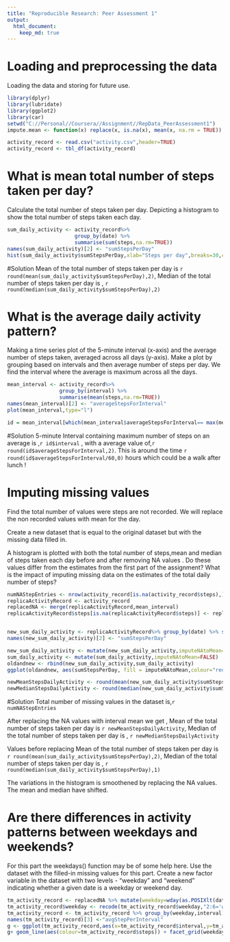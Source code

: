 ```yaml
---
title: "Reproducible Research: Peer Assessment 1"
output: 
  html_document:
    keep_md: true
---
```



# Loading and preprocessing the data
Loading the data and storing for future use.

```r
library(dplyr)
library(lubridate)
library(ggplot2)
library(car)
setwd("C://Personal//Coursera//Assignment//RepData_PeerAssessment1")
impute.mean <- function(x) replace(x, is.na(x), mean(x, na.rm = TRUE))

```
```r
activity_record <- read.csv("activity.csv",header=TRUE)
activity_record <- tbl_df(activity_record) 
```

# What is mean total number of steps taken per day?

Calculate the total number of steps taken per day. Depicting a histogram to show the total number of steps taken each day. 

```r
sum_daily_activity <- activity_record%>%
                      group_by(date) %>%
                      summarise(sum(steps,na.rm=TRUE))
names(sum_daily_activity)[2] <- "sumStepsPerDay"
hist(sum_daily_activity$sumStepsPerDay,xlab="Steps per day",breaks=30,col="lightblue",border="darkblue",main="")

```

#Solution 
Mean of the total number of steps taken per day is `r round(mean(sum_daily_activity$sumStepsPerDay),2)`, Median of the total number of steps taken per day is , `r round(median(sum_daily_activity$sumStepsPerDay),2)`

# What is the average daily activity pattern?

Making a time series plot of the 5-minute interval (x-axis) and the average number of steps taken, averaged across all days (y-axis). 
Make a plot by grouping based on intervals and then average number of steps per day. 
We find the interval where the average is maximum across all the days. 


```r
mean_interval <- activity_record%>%
                 group_by(interval) %>%
                 summarise(mean(steps,na.rm=TRUE))
names(mean_interval)[2] <- "averageStepsForInterval"
plot(mean_interval,type="l")

id = mean_interval[which(mean_interval$averageStepsForInterval== max(mean_interval$averageStepsForInterval)),]

```
#Solution 
5-minute Interval containing maximum number of steps on an average is ,`r id$interval` , with a average value of,`r round(id$averageStepsForInterval,2)`. This is around the time `r round(id$averageStepsForInterval/60,0) ` hours which could be a walk after lunch ! 


# Imputing missing values

Find the total number of values were steps are not recorded. We will replace the non recorded values with mean for the day. 

Create a new dataset that is equal to the original dataset but with the missing data filled in.

A histogram is plotted with both the total number of steps,mean and median of steps taken each day before and after removing NA values . 
Do these values differ from the estimates from the first part of the assignment? What is the impact of imputing missing data on the estimates of the total daily number of steps?


```r
numNAStepEntries <- nrow(activity_record[is.na(activity_record$steps),])
replicaActivityRecord <- activity_record
replacedNA <- merge(replicaActivityRecord,mean_interval)
replicaActivityRecord$steps[is.na(replicaActivityRecord$steps)] <- replacedNA$averageStepsForInterval[is.na(replacedNA$steps)]


new_sum_daily_activity <- replicaActivityRecord%>% group_by(date) %>% summarise(sum(steps,na.rm=TRUE))
names(new_sum_daily_activity)[2] <- "sumStepsPerDay"

new_sum_daily_activity <- mutate(new_sum_daily_activity,imputeNAtoMean=TRUE)
sum_daily_activity <- mutate(sum_daily_activity,imputeNAtoMean=FALSE)
oldandnew <- rbind(new_sum_daily_activity,sum_daily_activity)
ggplot(oldandnew, aes(sumStepsPerDay, fill = imputeNAtoMean,colour="red",alpha=.8)) + geom_histogram(alpha = 0.5, aes(y = ..density..,colour="lightblue"))

newMeanStepsDailyActivity <- round(mean(new_sum_daily_activity$sumStepsPerDay,na.rm=TRUE),1)
newMedianStepsDailyActivity <- round(median(new_sum_daily_activity$sumStepsPerDay),1)

```
#Solution
Total number of missing values in the dataset is,`r numNAStepEntries`

After replacing the NA values with interval mean we get , Mean of the total number of steps taken per day is `r newMeanStepsDailyActivity`, Median of the total number of steps taken per day is , `r newMedianStepsDailyActivity`

Values before replacing Mean of the total number of steps taken per day is `r round(mean(sum_daily_activity$sumStepsPerDay),2)`, Median of the total number of steps taken per day is , `r round(median(sum_daily_activity$sumStepsPerDay),1)`

The variations in the histogram is smoothened by replacing the NA values. The mean and median have shifted.

# Are there differences in activity patterns between weekdays and weekends?

For this part the weekdays() function may be of some help here. Use the dataset with the filled-in missing values for this part.
Create a new factor variable in the dataset with two levels - "weekday" and "weekend" indicating whether a given date is a weekday or weekend day.
```r
tm_activity_record <- replacedNA %>% mutate(weekday=wday(as.POSIXlt(date),label=FALSE,abbr = TRUE))%>% arrange(date)
tm_activity_record$weekday <- recode(tm_activity_record$weekday,"2:6='weekday';c(1,7)='weekend'")
tm_activity_record <- tm_activity_record %>% group_by(weekday,interval) %>% summarise(mean(steps,na.rm=TRUE))
names(tm_activity_record)[3] <-"avgStepPerInterval"
g <- ggplot(tm_activity_record,aes(x=tm_activity_record$interval,y=tm_activity_record$avgStepPerInterval))
g+ geom_line(aes(colour=tm_activity_record$steps)) + facet_grid(weekday~.) + labs(x=expression("Intervals"), y= expression("Average Steps")) + theme_grey() + labs(title ="Steps per Interval trend across weekday and weekend")


```